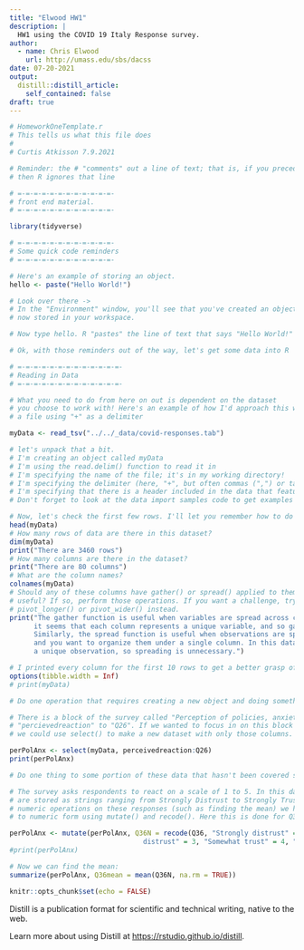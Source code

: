 ```yaml
---
title: "Elwood HW1"
description: |
  HW1 using the COVID 19 Italy Response survey.
author:
  - name: Chris Elwood
    url: http://umass.edu/sbs/dacss
date: 07-20-2021
output:
  distill::distill_article:
    self_contained: false
draft: true
---
```

```r
# HomeworkOneTemplate.r
# This tells us what this file does
#
# Curtis Atkisson 7.9.2021

# Reminder: the # "comments" out a line of text; that is, if you precede a line with "#",
# then R ignores that line

# =-=-=-=-=-=-=-=-=-=-=-=-
# front end material.
# =-=-=-=-=-=-=-=-=-=-=-=-

library(tidyverse)

# =-=-=-=-=-=-=-=-=-=-=-=-
# Some quick code reminders
# =-=-=-=-=-=-=-=-=-=-=-=-

# Here's an example of storing an object.
hello <- paste("Hello World!")

# Look over there ->
# In the "Environment" window, you'll see that you've created an object that is
# now stored in your workspace.

# Now type hello. R "pastes" the line of text that says "Hello World!" as your output.

# Ok, with those reminders out of the way, let's get some data into R

# =-=-=-=-=-=-=-=-=-=-=-=-=-
# Reading in Data
# =-=-=-=-=-=-=-=-=-=-=-=-=-

# What you need to do from here on out is dependent on the dataset
# you choose to work with! Here's an example of how I'd approach this with
# a file using "+" as a delimiter

myData <- read_tsv("../../_data/covid-responses.tab")

# let's unpack that a bit.
# I'm creating an object called myData
# I'm using the read.delim() function to read it in
# I'm specifying the name of the file; it's in my working directory!
# I'm specifying the delimiter (here, "+", but often commas (",") or tabs ("\t")
# I'm specifying that there is a header included in the data that features the variable names
# Don't forget to look at the data import samples code to get examples of other ways to import data.

# Now, let's check the first few rows. I'll let you remember how to do that!
head(myData)
# How many rows of data are there in this dataset?
dim(myData)
print("There are 3460 rows")
# How many columns are there in the dataset?
print("There are 80 columns")
# What are the column names?
colnames(myData)
# Should any of these columns have gather() or spread() applied to them to make them more
# useful? If so, perform those operations. If you want a challenge, try to use
# pivot_longer() or pivot_wider() instead.
print("The gather function is useful when variables are spread across columns. In this dataset
      it seems that each column represents a unique variable, and so gathering is unnecessary.
      Similarly, the spread function is useful when observations are split across multiple rows
      and you want to organize them under a single column. In this dataset each row represents
      a unique observation, so spreading is unnecessary.")

# I printed every column for the first 10 rows to get a better grasp of the whole dataset:
options(tibble.width = Inf)
# print(myData)

# Do one operation that requires creating a new object and doing something to that object

# There is a block of the survey called "Perception of policies, anxiety" from columns
# "percievedreaction" to "Q26". If we wanted to focus in on this block for whatever reason, 
# we could use select() to make a new dataset with only those columns.

perPolAnx <- select(myData, perceivedreaction:Q26)
print(perPolAnx)

# Do one thing to some portion of these data that hasn't been covered so far in the course materials. Be creative and have fun!

# The survey asks respondents to react on a scale of 1 to 5. In this dataset those responses
# are stored as strings ranging from Strongly Distrust to Strongly Trust. If we want to perform
# numeric operations on these responses (such as finding the mean) we have to convert them back
# to numeric form using mutate() and recode(). Here this is done for Q36:

perPolAnx <- mutate(perPolAnx, Q36N = recode(Q36, "Strongly distrust" = 1, "Distrust" = 2, "Neither trust nor
                                 distrust" = 3, "Somewhat trust" = 4, "Strongly trust" = 5))
#print(perPolAnx)

# Now we can find the mean:
summarize(perPolAnx, Q36mean = mean(Q36N, na.rm = TRUE))

```

```r
knitr::opts_chunk$set(echo = FALSE)
```

Distill is a publication format for scientific and technical writing, native to the web.

Learn more about using Distill at <https://rstudio.github.io/distill>.


